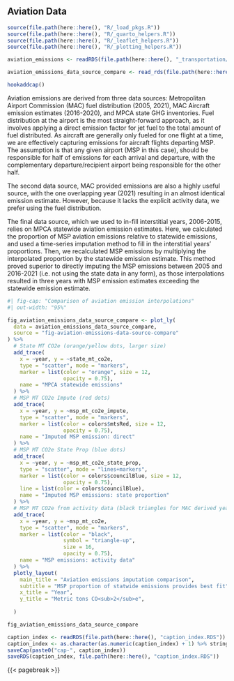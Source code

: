 ## Aviation Data
```r
source(file.path(here::here(), "R/_load_pkgs.R"))
source(file.path(here::here(), "R/_quarto_helpers.R"))
source(file.path(here::here(), "R/_leaflet_helpers.R"))
source(file.path(here::here(), "R/_plotting_helpers.R"))

aviation_emissions <- readRDS(file.path(here::here(), "_transportation/data/aviation_emissions.rds"))

aviation_emissions_data_source_compare <- read_rds(file.path(here::here(), "_transportation/data/aviation_emissions_data_source_compare.RDS"))

hookaddcap()

```

Aviation emissions are derived from three data sources: Metropolitan Airport Commission (MAC) fuel distribution (2005, 2021), MAC Aircraft emission estimates (2016-2020), and MPCA state GHG inventories. Fuel distribution at the airport is the most straight-forward approach, as it involves applying a direct emission factor for jet fuel to the total amount of fuel distributed. As aircraft are generally only fueled for one flight at a time, we are effectively capturing emissions for aircraft flights departing MSP. The assumption is that any given airport (MSP in this case), should be responsible for half of emissions for each arrival and departure, with the complementary departure/recipient airport being responsible for the other half. 

The second data source, MAC provided emissions are also a highly useful source, with the one overlapping year (2021) resulting in an almost identical emission estimate. However, because it lacks the explicit activity data, we prefer using the fuel distribution.

The final data source, which we used to in-fill interstitial years, 2006-2015, relies on MPCA statewide aviation emission estimates. Here, we calculated the proportion of MSP aviation emissions relative to statewide emissions, and used a time-series imputation method to fill in the interstitial years' proportions. Then, we recalculated MSP emissions by multiplying the interpolated proportion by the statewide emission estimate. This method proved superior to directly imputing the MSP emissions between 2005 and 2016-2021 (i.e. not using the state data in any form), as those interpolations resulted in three years with MSP emission estimates exceeding the statewide emission estimate.

```r
#| fig-cap: "Comparison of aviation emission interpolations"
#| out-width: "95%"

fig_aviation_emissions_data_source_compare <- plot_ly(
  data = aviation_emissions_data_source_compare,
  source = "fig-aviation-emissions-data-source-compare"
) %>%
  # State MT CO2e (orange/yellow dots, larger size)
  add_trace(
    x = ~year, y = ~state_mt_co2e,
    type = "scatter", mode = "markers",
    marker = list(color = "orange", size = 12,
                  opacity = 0.75),
    name = "MPCA statewide emissions"
  ) %>%
  # MSP MT CO2e Impute (red dots)
  add_trace(
    x = ~year, y = ~msp_mt_co2e_impute,
    type = "scatter", mode = "markers",
    marker = list(color = colors$mtsRed, size = 12,
                  opacity = 0.75),
    name = "Imputed MSP emission: direct"
  ) %>%
  # MSP MT CO2e State Prop (blue dots)
  add_trace(
    x = ~year, y = ~msp_mt_co2e_state_prop,
    type = "scatter", mode = "lines+markers",
    marker = list(color = colors$councilBlue, size = 12,
                  opacity = 0.75),
    line = list(color = colors$councilBlue),
    name = "Imputed MSP emissions: state proportion"
  ) %>%
  # MSP MT CO2e from activity data (black triangles for MAC derived years)
  add_trace(
    x = ~year, y = ~msp_mt_co2e,
    type = "scatter", mode = "markers",
    marker = list(color = "black", 
                  symbol = "triangle-up", 
                  size = 16,
                  opacity = 0.75),
    name = "MSP emissions: activity data"
  ) %>%
  plotly_layout(
    main_title = "Aviation emissions imputation comparison",
    subtitle = "MSP proportion of statwide emissions provides best fit",
    x_title = "Year",
    y_title = "Metric tons CO<sub>2</sub>e",
    
  )

fig_aviation_emissions_data_source_compare
```


```r
caption_index <- readRDS(file.path(here::here(), "caption_index.RDS"))
caption_index <- as.character(as.numeric(caption_index) + 1) %>% stringr::str_pad(width = 2, side = "left", pad = "0")
saveCap(paste0("cap-", caption_index))
saveRDS(caption_index, file.path(here::here(), "caption_index.RDS"))
```
{{< pagebreak >}}

